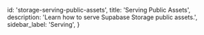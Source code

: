 
  id: 'storage-serving-public-assets',
  title: 'Serving Public Assets',
  description: 'Learn how to serve Supabase Storage public assets.',
  sidebar_label: 'Serving',
}



